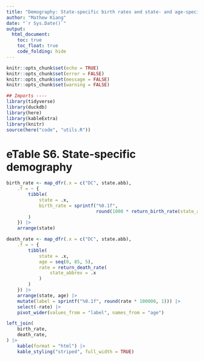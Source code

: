 ```yaml
---
title: "Demography: State-specific birth rates and state- and age-specific death rates"
author: "Mathew Kiang"
date: "`r Sys.Date()`"
output: 
  html_document:
    toc: true
    toc_float: true
    code_folding: hide
---
```


```r
knitr::opts_chunk$set(echo = TRUE)
knitr::opts_chunk$set(error = FALSE)
knitr::opts_chunk$set(message = FALSE)
knitr::opts_chunk$set(warning = FALSE)
```

```r
## Imports ----
library(tidyverse)
library(duckdb)
library(here)
library(kableExtra)
library(knitr)
source(here("code", "utils.R"))
```

# eTable S6. State-specific demography


```r
birth_rate <- map_dfr(.x = c("DC", state.abb),
    .f = ~ {
        tibble(
            state = .x,
            birth_rate = sprintf("%0.1f", 
                                 round(1000 * return_birth_rate(state_abbrev = .x), 1))
        )
    }) |> 
    arrange(state)
```

```r
death_rate <- map_dfr(.x = c("DC", state.abb),
    .f = ~ {
        tibble(
            state = .x,
            age = seq(0, 85, 5),
            rate = return_death_rate(
                state_abbrev = .x
            )
        )
    }) |> 
    arrange(state, age) |>
    mutate(label = sprintf("%0.1f", round(rate * 100000, 1))) |> 
    select(-rate) |> 
    pivot_wider(values_from = "label", names_from = "age")
```

```r
left_join(
    birth_rate,
    death_rate, 
) |> 
    kable(format = "html") |>
    kable_styling("striped", full_width = TRUE)
```
